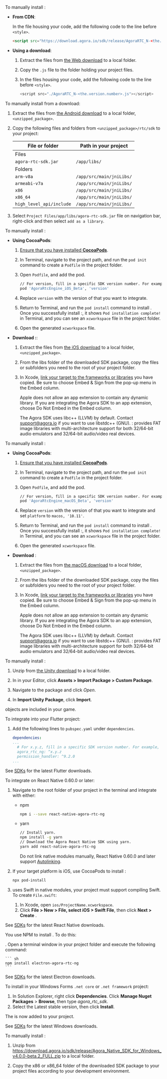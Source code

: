 
<PlatformWrapper platform="web">

To manually install <Vpd k="SDK" />:

- **From CDN**:

    In the file housing your code, add the following code to the line before `<style>`.

    ``` html
    <script src="https://download.agora.io/sdk/release/AgoraRTC_N-<the.version.number>.js"></script>
    ```

- **Using a download**:
    1. Extract the files from [the Web download](../../sdks) to a local folder.
    1. Copy the `.js` file to the folder holding your project files.
    1. In the files housing your code, add the following code to the line before `<style>`.

        ```js
        <script src="./AgoraRTC_N-<the.version.number>.js"></script>
        ```

</PlatformWrapper>

<PlatformWrapper platform="android">

To manually install <Vpd k="SDK" /> from a download:

1. Extract the files from [the Android download](../../sdks) to a local folder, `<unzipped_package>`.

2.  Copy the following files and folders from `<unzipped_package>/rtc/sdk` to your project:

    | File or folder           | Path in your project     |
    |--------------------------|--------------------------|
    | Files                    |                          |
    | `agora-rtc-sdk.jar`      | `/app/libs/`             |
    | Folders                  |                          |
    | `arm-v8a`                | `/app/src/main/jniLibs/` |
    | `armeabi-v7a`            | `/app/src/main/jniLibs/` |
    | `x86`                    | `/app/src/main/jniLibs/` |
    | `x86_64`                 | `/app/src/main/jniLibs/` |
    | `high_level_api/include` | `/app/src/main/jniLibs/` |

3.  Select `Project Files/app/libs/agora-rtc-sdk.jar` file on navigation bar, right-click and then select `add as a library`.

</PlatformWrapper>

<PlatformWrapper platform="ios">


To manually install <Vpd k="SDK" />:

- **Using CocoaPods**:

    1. [Ensure that you have installed **CocoaPods**](https://guides.cocoapods.org/using/getting-started.html#getting-started).

    1.  In Terminal, navigate to the project path, and run the `pod init` command to create a `Podfile` in the project folder.

    1.  Open `Podfile`, and add the <Vpd k="SDK" /> pod.

        ``` bash
        // For version, fill in a specific SDK version number. For example, 4.0.0-beta.2
        pod 'AgoraRtcEngine_iOS_Beta', 'version'
        ```
    1. Replace `version` with the version of <Vpd k="SDK" /> that you want to integrate.

    4.  Return to Terminal, and run the `pod install` command to install <Vpd k="SDK" />. Once you successfully install <Vpd k="SDK" />:, it shows `Pod installation complete!` in Terminal, and you can see an `xcworkspace` file in the project folder.

    5.  Open the generated `xcworkspace` file.


- **Download <Vpd k="SDK" />:**:

    1. Extract the files from [the iOS download](../../sdks) to a local folder, `<unzipped_package>`.

    2.  From the libs folder of the downloaded SDK package, copy the files or subfolders you need to the root of your project folder.

    3. In Xcode, [link your target to the frameworks or libraries](https://help.apple.com/xcode/mac/current/#/dev51a648b07) you have copied. Be sure to choose Embed & Sign from the pop-up menu in the Embed column.

        Apple does not allow an app extension to contain any dynamic library. If you are integrating the Agora SDK to an app extension, choose Do Not Embed in the Embed column.

        The Agora SDK uses libc++ (LLVM) by default. Contact support@agora.io if you want to use libstdc++ (GNU). <Vpd k="SDK" />: provides FAT image libraries with multi-architecture support for both 32/64-bit audio emulators and 32/64-bit audio/video real devices.

</PlatformWrapper>

<PlatformWrapper platform="macos">


To manually install <Vpd k="SDK" />:

- **Using CocoaPods**:

    1. [Ensure that you have installed **CocoaPods**](https://guides.cocoapods.org/using/getting-started.html#getting-started).

    2.  In Terminal, navigate to the project path, and run the `pod init` command to create a `Podfile` in the project folder.

    3.  Open `Podfile`, and add the <Vpd k="SDK" /> pod.

        ``` bash
        // For version, fill in a specific SDK version number. For example, 4.0.0-beta.2
        pod 'AgoraRtcEngine_macOS_Beta', 'version'
        ```
    1. Replace `version` with the version of <Vpd k="SDK" /> that you want to integrate and set `platform` to `macos, '10.11'`.

    4.  Return to Terminal, and run the `pod install` command to install <Vpd k="SDK" />. Once you successfully install <Vpd k="SDK" />:, it shows `Pod installation complete!` in Terminal, and you can see an `xcworkspace` file in the project folder.

    5.  Open the generated `xcworkspace` file.


- **Download <Vpd k="SDK" />**:

    1. Extract the files from [the macOS download](../../sdks) to a local folder, `<unzipped_package>`.

    2.  From the libs folder of the downloaded SDK package, copy the files or subfolders you need to the root of your project folder.

    3. In Xcode, [link your target to the frameworks or libraries](https://help.apple.com/xcode/mac/current/#/dev51a648b07) you have copied. Be sure to choose Embed & Sign from the pop-up menu in the Embed column.

        Apple does not allow an app extension to contain any dynamic library. If you are integrating the Agora SDK to an app extension, choose Do Not Embed in the Embed column.

        The Agora SDK uses libc++ (LLVM) by default. Contact support@agora.io if you want to use libstdc++ (GNU). <Vpd k="SDK" />: provides FAT image libraries with multi-architecture support for both 32/64-bit audio emulators and 32/64-bit audio/video real devices.

</PlatformWrapper>
<PlatformWrapper platform="unity">

To manually install <Vpd k="SDK" />:

1. Unzip <Vpd k="SDK" /> from [the Unity download](../../sdks) to a local folder.

1. In in your <Vpl k="NAME" /> Editor, click **Assets > Import Package > Custom Package**.

1. Navigate to the <Vpd k="SDK" /> package and click *Open*.

1. In **Import Unity Package**, click **Import**.

<Vpd k="SDK" /> objects are included in your game.


</PlatformWrapper>

<PlatformWrapper platform="flutter">

To integrate  <Vg k="VSDK" /> into your Flutter project:

1. Add the following lines to `pubspec.yaml` under `dependencies`.
    ``` yaml
    dependencies:
    ...
      # For x.y.z, fill in a specific SDK version number. For example, 6.0.0
      agora_rtc_ng: ^x.y.z
      permission_handler: ^9.2.0
    ...
    ```

See [SDKs](../../sdks) for the latest Flutter downloads.

</PlatformWrapper>

<PlatformWrapper platform="react-native">
To integrate  <Vg k="VSDK" /> on React Native 0.60.0 or later:

1. Navigate to the root folder of your project in the terminal and integrate with either:
    - npm

        ```bash
        npm i --save react-native-agora-rtc-ng
        ```

    - yarn

        ```bash
        // Install yarn.
        npm install -g yarn
        // Download the Agora React Native SDK using yarn.
        yarn add react-native-agora-rtc-ng
        ```

        Do not link native modules manually, React Native 0.60.0 and later support [Autolinking](https://github.com/react-native-community/cli/blob/main/docs/autolinking.md).

1. If your target platform is iOS, use CocoaPods to install <Vpd k="NAME"/>:

    ```bash
    npx pod-install
    ```

1. <Vg k="VSDK" /> uses Swift in native modules, your project must support compiling Swift. To create `File.swift`:

    1. In Xcode, open `ios/ProjectName.xcworkspace`.
    1. Click **File > New > File, select iOS > Swift File**, then click **Next > Create** .


See [SDKs](../../sdks) for the latest React Native downloads.
</PlatformWrapper>

<PlatformWrapper platform="electron">

You use NPM to install <Vpd k="SDK" />. To do this:

. Open a terminal window in your project folder and execute the following command:

    ``` sh
    npm install electron-agora-rtc-ng
    ```

See [SDKs](../../sdks) for the latest Electron downloads.
</PlatformWrapper>

<PlatformWrapper platform="windows">

To install <Vpd k="SDK" /> in your Windows Forms `.net core` or `.net framework` project:

1. In Solution Explorer, right click **Dependencies**. Click **Manage Nuget Packages** > **Browse**, then type *agora_rtc_sdk*.
1. Select the Latest stable version, then click **Install**.

The <Vpd k="SDK" /> is now added to your project.

See [SDKs](../../sdks) for the latest Windows downloads.

</PlatformWrapper>

<PlatformWrapper platform="windows">

To manually install <Vpd k="SDK" />:

1. Unzip <Vpd k="SDK" /> from https://download.agora.io/sdk/release/Agora_Native_SDK_for_Windows_v4.0.0-beta.2_FULL.zip to a local folder.

1. Copy the x86 or x86_64 folder of the downloaded SDK package to your project files according to your development environment.

</PlatformWrapper>


